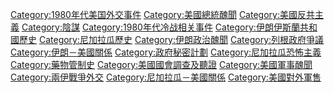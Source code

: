 [[Category:1980年代美国外交事件|Category:1980年代美国外交事件]]
[[Category:美國總統醜聞|Category:美國總統醜聞]]
[[Category:美國反共主義|Category:美國反共主義]]
[[Category:陰謀|Category:陰謀]]
[[Category:1980年代冷战相关事件|Category:1980年代冷战相关事件]]
[[Category:伊朗伊斯蘭共和國歷史|Category:伊朗伊斯蘭共和國歷史]]
[[Category:尼加拉瓜歷史|Category:尼加拉瓜歷史]]
[[Category:伊朗政治醜聞|Category:伊朗政治醜聞]]
[[Category:列根政府爭議|Category:列根政府爭議]]
[[Category:伊朗－美國關係|Category:伊朗－美國關係]]
[[Category:政府秘密計劃|Category:政府秘密計劃]]
[[Category:尼加拉瓜恐怖主義|Category:尼加拉瓜恐怖主義]]
[[Category:藥物管制史|Category:藥物管制史]]
[[Category:美國國會調查及聽證|Category:美國國會調查及聽證]]
[[Category:美國軍事醜聞|Category:美國軍事醜聞]]
[[Category:兩伊戰爭外交|Category:兩伊戰爭外交]]
[[Category:尼加拉瓜－美國關係|Category:尼加拉瓜－美國關係]]
[[Category:美國對外軍售|Category:美國對外軍售]]